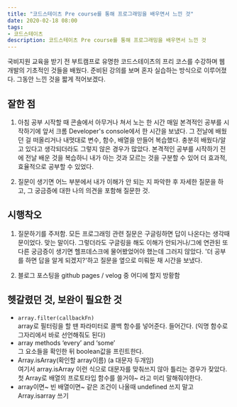 ```yaml
---
title: "코드스테이츠 Pre course를 통해 프로그래밍을 배우면서 느낀 것"
date: 2020-02-18 08:00
tags:
- 코드스테이츠
description: 코드스테이츠 Pre course를 통해 프로그래밍을 배우면서 느낀 것
---
```


국비지원 교육을 받기 전 부트캠프로 유명한 코드스테이츠의 프리 코스를 수강하며 웹 개발의 기초적인 것들을 배웠다.
준비된 강의를 보며 혼자 실습하는 방식으로 이루어졌다. 그동안 느낀 것을 짧게 적어보겠다.

## 잘한 점

1. 아침 공부 시작할 때 콘솔에서 아무거나 쳐서 노는 한 시간
매일 본격적인 공부를 시작하기에 앞서 크롬 Developer's console에서 한 시간을 보냈다.
그 전날에 배웠던 걸 떠올리거나 내멋대로 변수, 함수, 배열을 만들어 복습했다.
충분히 배웠다/알고 있다고 생각되더라도 그렇지 않은 경우가 많았다.
본격적인 공부를 시작하기 전에 전날 배운 것을 복습하니 내가 아는 것과 모르는 것을 구분할 수 있어 더 효과적, 효율적으로 공부할 수 있었다.

2. 질문이 생기면 어느 부분에서 내가 이해가 안 되는 지 파악한 후 자세한 질문을 하고, 그 궁금증에 대한 나의 의견을 포함해 질문한 것.

## 시행착오

1. 질문하기를 주저함.
모든 프로그래밍 관련 질문은 구글링하면 답이 나온다는 생각때문이었다. 맞는 말이다.
그렇더라도 구글링을 해도 이해가 안되거나/그에 연관된 또다른 궁금증이 생기면 헬프데스크에 물어봤었어야 했는데 그러지 않았다.
'더 공부를 하면 답을 알게 되겠지?'하고 질문을 옆으로 미뤄둔 채 시간을 보냈다.

2. 블로그 포스팅을 github pages / velog 중 어디에 할지 방황함


## 헷갈렸던 것, 보완이 필요한 것

- `array.filter(callbackFn)`  
array로 필터링을 할 땐 파라미터로 콜백 함수를 넣어준다. 들어간다. (익명 함수로 그자리에서 바로 선언해줘도 된다)
- array methods ‘every’ and ‘some’   
그 요소들을 확인한 뒤 boolean값을 프린트한다.
- Array.isArray(확인할 array이름) (a 대문자 두개임)  
여기서 array.isArray 이런 식으로 대문자를 맞춰쓰지 않아 틀리는 경우가 잦았다. 첫 Array로 배열의 프로토타입 함수를 쓸거야~ 라고 미리 말해줘야한다.
- array이면~ 빈 배열이면~ 같은 조건이 나올때 undefined 쓰지 말고 Array.isarray 쓰기   
